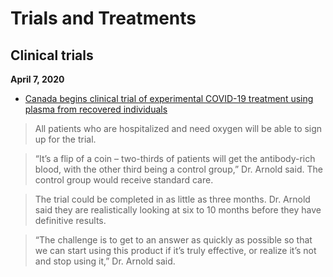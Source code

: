 
# Trials and Treatments {#trials}


## Clinical trials


**April 7, 2020**

- [Canada begins clinical trial of experimental COVID-19 treatment using plasma from recovered individuals](https://www.theglobeandmail.com/canada/article-canada-begins-clinical-trial-of-experimental-covid-19-treatment-using/?utm_source=Nature+Briefing&utm_campaign=97ef9daa48-briefing-dy-20200407&utm_medium=email&utm_term=0_c9dfd39373-97ef9daa48-44480057) 

> All patients who are hospitalized and need oxygen will be able to sign up for the trial.

> “It’s a flip of a coin – two-thirds of patients will get the antibody-rich blood, with the other third being a control group,” Dr. Arnold said. The control group would receive standard care.

> The trial could be completed in as little as three months. Dr. Arnold said they are realistically looking at six to 10 months before they have definitive results.

> “The challenge is to get to an answer as quickly as possible so that we can start using this product if it’s truly effective, or realize it’s not and stop using it,” Dr. Arnold said.
